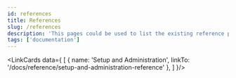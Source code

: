 ```yaml
---
id: references
title: References
slug: /references
description: 'This pages could be used to list the existing reference pages. In the future, we could move from the knowladge base to the documentation.'
tags: ['documentation']
---
```



<LinkCards data={
  [
    {
      name: 'Setup and Administration',
      linkTo: '/docs/reference/setup-and-administration-reference'
    },
  ]
}/>